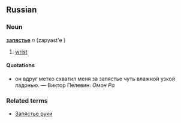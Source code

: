 ==Russian==
===Noun===
'''[[запястье]]''' ''n'' (zapyast'e )

# [[wrist]]

====Quotations====
* он  вдруг  метко  схватил  меня за запястье чуть влажной узкой ладонью. &mdash; Виктор Пелевин. ''Омон Ра''



===Related terms===
* [[Запястье руки]]
